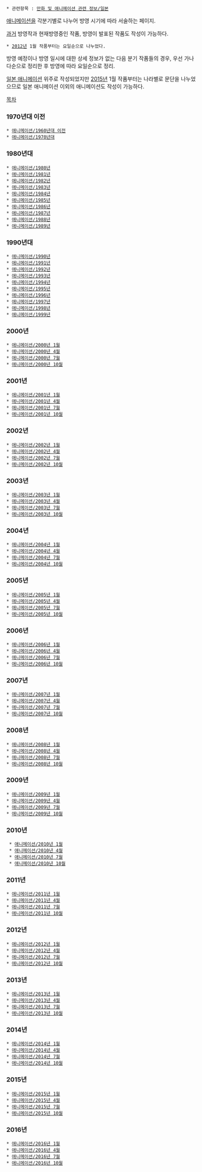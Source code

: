  * 관련항목 : [[만화 및 애니메이션 관련 정보/일본]]

[[애니메이션]]을 각분기별로 나누어 방영 시기에 따라 서술하는 페이지. 

[[과거]] 방영작과 현재방영중인 작품, 방영이 발표된 작품도 작성이 가능하다.
 * [[2012년]] 1월 작품부터는 요일순으로 나누었다.

방영 예정이나 방영 일시에 대한 상세 정보가 없는 다음 분기 작품들의 경우, 우선 가나다순으로 정리한 후 방영에 따라 요일순으로 정리.

[[일본 애니메이션]] 위주로 작성되었지만 [[2015년]] 1월 작품부터는 나라별로 문단을 나누었으므로 일본 애니메이션 이외의 애니메이션도 작성이 가능하다. 

[[목차]]
=== 1970년대 이전 ===
 * [[애니메이션/1960년대 이전]]
 * [[애니메이션/1970년대]]
=== 1980년대 ===
 * [[애니메이션/1980년]]
 * [[애니메이션/1981년]]
 * [[애니메이션/1982년]]
 * [[애니메이션/1983년]]
 * [[애니메이션/1984년]]
 * [[애니메이션/1985년]]
 * [[애니메이션/1986년]]
 * [[애니메이션/1987년]]
 * [[애니메이션/1988년]]
 * [[애니메이션/1989년]]
=== 1990년대 ===
 * [[애니메이션/1990년]]
 * [[애니메이션/1991년]]
 * [[애니메이션/1992년]]
 * [[애니메이션/1993년]]
 * [[애니메이션/1994년]]
 * [[애니메이션/1995년]]
 * [[애니메이션/1996년]]
 * [[애니메이션/1997년]]
 * [[애니메이션/1998년]]
 * [[애니메이션/1999년]]

=== 2000년 ===
 * [[애니메이션/2000년 1월]]
 * [[애니메이션/2000년 4월]]
 * [[애니메이션/2000년 7월]]
 * [[애니메이션/2000년 10월]]

=== 2001년 ===
 * [[애니메이션/2001년 1월]]
 * [[애니메이션/2001년 4월]]
 * [[애니메이션/2001년 7월]]
 * [[애니메이션/2001년 10월]]

=== 2002년 ===
 * [[애니메이션/2002년 1월]]
 * [[애니메이션/2002년 4월]]
 * [[애니메이션/2002년 7월]]
 * [[애니메이션/2002년 10월]]

=== 2003년 ===
 * [[애니메이션/2003년 1월]]
 * [[애니메이션/2003년 4월]]
 * [[애니메이션/2003년 7월]]
 * [[애니메이션/2003년 10월]]

=== 2004년 ===
 * [[애니메이션/2004년 1월]]
 * [[애니메이션/2004년 4월]]
 * [[애니메이션/2004년 7월]]
 * [[애니메이션/2004년 10월]]

=== 2005년 ===
 * [[애니메이션/2005년 1월]]
 * [[애니메이션/2005년 4월]]
 * [[애니메이션/2005년 7월]]
 * [[애니메이션/2005년 10월]]

=== 2006년 ===
 * [[애니메이션/2006년 1월]]
 * [[애니메이션/2006년 4월]]
 * [[애니메이션/2006년 7월]]
 * [[애니메이션/2006년 10월]]

=== 2007년 ===
 * [[애니메이션/2007년 1월]]
 * [[애니메이션/2007년 4월]]
 * [[애니메이션/2007년 7월]]
 * [[애니메이션/2007년 10월]]

=== 2008년 ===
 * [[애니메이션/2008년 1월]]
 * [[애니메이션/2008년 4월]]
 * [[애니메이션/2008년 7월]]
 * [[애니메이션/2008년 10월]]

=== 2009년 ===
 * [[애니메이션/2009년 1월]]
 * [[애니메이션/2009년 4월]]
 * [[애니메이션/2009년 7월]]
 * [[애니메이션/2009년 10월]]

=== 2010년 ===
  * [[애니메이션/2010년 1월]]
  * [[애니메이션/2010년 4월]]
  * [[애니메이션/2010년 7월]]
  * [[애니메이션/2010년 10월]]

=== 2011년 ===
 * [[애니메이션/2011년 1월]]
 * [[애니메이션/2011년 4월]]
 * [[애니메이션/2011년 7월]]
 * [[애니메이션/2011년 10월]]

=== 2012년 ===
 * [[애니메이션/2012년 1월]]
 * [[애니메이션/2012년 4월]]
 * [[애니메이션/2012년 7월]]
 * [[애니메이션/2012년 10월]]

=== 2013년 ===
 * [[애니메이션/2013년 1월]]
 * [[애니메이션/2013년 4월]]
 * [[애니메이션/2013년 7월]]
 * [[애니메이션/2013년 10월]]

=== 2014년 ===
 * [[애니메이션/2014년 1월]]
 * [[애니메이션/2014년 4월]]
 * [[애니메이션/2014년 7월]]
 * [[애니메이션/2014년 10월]]

=== 2015년 ===
 * [[애니메이션/2015년 1월]]
 * [[애니메이션/2015년 4월]]
 * [[애니메이션/2015년 7월]]
 * [[애니메이션/2015년 10월]]

=== 2016년 ===
 * [[애니메이션/2016년 1월]]
 * [[애니메이션/2016년 4월]]
 * [[애니메이션/2016년 7월]]
 * [[애니메이션/2016년 10월]]
